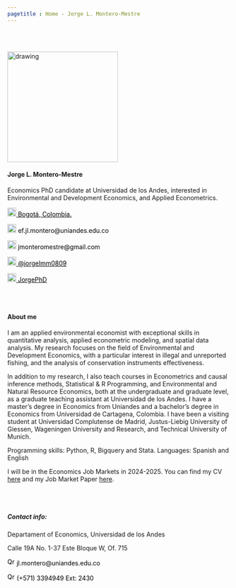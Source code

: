 ```yaml
---
pagetitle : Home - Jorge L. Montero-Mestre
---
```


<br>  </br> <!--- Agrega lineas en blanco --->

<!------------- Panel de la izquierda ------------->
<div class="col-sm-4">

<!-- Foto completa -->
<img src="./images/image2.png" class="center" alt="drawing" width="250" height="250"/>

#### Jorge L. Montero-Mestre

Economics PhD candidate at Universidad de los Andes, interested in Environmental and Development Economics, and Applied Econometrics.

<!-- Location -->
<a href="https://www.google.com/maps/place/Bogotá/@4.6486259,-74.2478944,11z/data=!3m1!4b1!4m5!3m4!1s0x8e3f9bfd2da6cb29:0x239d635520a33914!8m2!3d4.7109886!4d-74.072092" style="color:black;"> <img alt="Qries" src="./images/location.png" width="20" height="20">  Bogotá, Colombia.</a>

<!-- Correo -->
<p style="color:black"><img alt="Qries" src="./images/correo.png" width="20" height="20"> ef.jl.montero@uniandes.edu.co </img></p>

<!-- Correo -->
<p style="color:black"><img alt="Qries" src="./images/correo.png" width="20" height="20"> jmonteromestre@gmail.com </img></p>

<!-- Twitter -->
 <a href="https://twitter.com/jorgelmm0809" style="color:black;"> <img alt="Qries" src="./images/twitter.jpg" width="20" height="20">  @jorgelmm0809</a> 


<!-- GitHub -->
<a href="https://github.com/JorgePhD" style="color:black;"> <img alt="Qries" src="./images/github.png" width="20" height="20">  JorgePhD</a>

</div>
<!------------- Fin panel de la izquierda ------------->

<!------------- Panel de la derecha ------------->
<div class="col-sm-8">

<br>  </br> <!--- Agrega lineas en blanco --->

#### About me

I am an applied environmental economist with exceptional skills in quantitative analysis, applied econometric modeling, and spatial data analysis. My research focuses on the field of Environmental and Development Economics, with a particular interest in illegal and unreported fishing, and the analysis of conservation instruments effectiveness.

In addition to my research, I also teach courses in Econometrics and causal inference methods, Statistical & R Programming, and Environmental and Natural Resource Economics, both at the undergraduate and graduate level, as a graduate teaching assistant at Universidad de los Andes. I have a master's degree in Economics from Uniandes and a bachelor's degree in Economics from Universidad de Cartagena, Colombia. I have been a visiting student at Universidad Complutense de Madrid, Justus-Liebig University of Giessen, Wageningen University and Research, and Technical University of Munich. 

Programming skills: Python, R, Bigquery and Stata.
Languages: Spanish and  English

I will be in the Economics Job Markets in 2024-2025. You can find my CV <a href="https://jorgephd.github.io/jorge-montero.github.io/cv/Cv_JorgeMontero.pdf">here</a>
and my Job Market Paper <a href="https://jorgephd.github.io/jorge-montero.github.io/research/Lockdown_and_Fishing.pdf">here</a>.

<br>  </br> <!--- Agrega lineas en blanco --->

##### Contact info:

<p style="color:black">Departament of Economics, Universidad de los Andes

Calle 19A No. 1-37 Este Bloque W, Of. 715</p>

<!-- Correo -->
<p style="color:black"><img alt="Qries" src="./images/correo.png" width="17" height="17"> jl.montero@uniandes.edu.co </img></p>

<!-- Tel -->
<p style="color:black"> <img alt="Qries" src="./images/tel.png" width="17" height="17"> (+571) 3394949 Ext: 2430 </img></p>

</div> <!--- FIn del panel de la derecha --->
